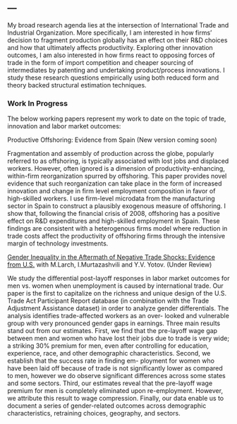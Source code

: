 ---
---

<link rel="stylesheet" href="styles.css" type="text/css">

My broad research agenda lies at the intersection of International Trade and Industrial Organization. More specifically, I am interested in how firms' decision to fragment production globally has an effect on their R&D choices and how that ultimately affects productivity. Exploring other innovation outcomes, I am also interested in how firms react to opposing forces of trade in the form of import competition and cheaper sourcing of intermediates by patenting and undertaking product/process innovations. I study these research questions empirically using both reduced form and theory backed structural estimation techniques. 

### Work In Progress

The below working papers represent my work to date on the topic of trade, innovation and labor market outcomes:

Productive Offshoring: Evidence from Spain (New version coming soon)

Fragmentation and assembly of production across the globe, popularly referred to as offshoring, is typically associated with lost jobs and displaced workers. However, often ignored is a dimension of productivity-enhancing, within-firm reorganization spurred by offshoring. This paper provides novel evidence that such reorganization can take place in the form of increased innovation and change in firm level employment composition in favor of high-skilled workers. I use firm-level microdata from the manufacturing sector in Spain to construct a plausibly exogenous measure of offshoring. I show that, following the financial crisis of 2008, offshoring has a positive effect on R\&D expenditures and high-skilled employment in Spain. These findings are consistent with a heterogenous firms model where reduction in trade costs affect the productivity of offshoring firms through the intensive margin of technology investments.

[Gender Inequality in the Aftermath of Negative Trade Shocks: Evidence from U.S.](files/Trade_and_Gender_2018_WP.pdf) with M.Larch, I.Murtazashvili and Y.V. Yotov. (Under Review) 

We study the differential post-layoff responses in labor market outcomes for men vs. women when unemployment is caused by international trade. Our paper is the first to capitalize on the richness and unique design of the U.S. Trade Act Participant Report database (in combination with the Trade Adjustment Assistance dataset) in order to analyze gender differentials. The analysis identifies trade-affected workers as an over- looked and vulnerable group with very pronounced gender gaps in earnings. Three main results stand out from our estimates. First, we find that the pre-layoff wage gap between men and women who have lost their jobs due to trade is very wide; a striking 30% premium for men, even after controlling for education, experience, race, and other demographic characteristics. Second, we establish that the success rate in finding em- ployment for women who have been laid off because of trade is not significantly lower as compared to men, however we do observe significant differences across some states and some sectors. Third, our estimates reveal that the pre-layoff wage premium for men is completely eliminated upon re-employment. However, we attribute this result to wage compression. Finally, our data enable us to document a series of gender-related outcomes across demographic characteristics, retraining choices, geography, and sectors.
 



